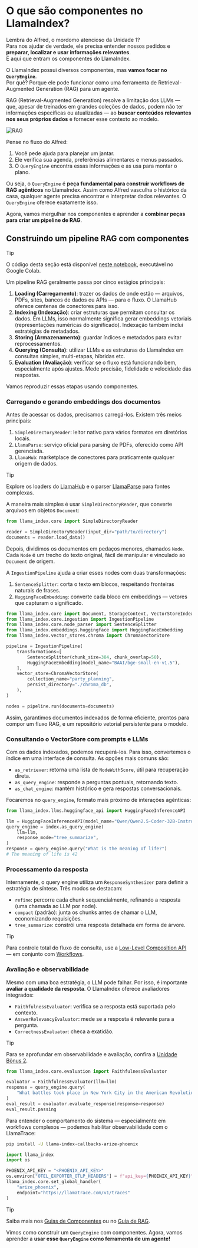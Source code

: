 # O que são componentes no LlamaIndex?

Lembra do Alfred, o mordomo atencioso da Unidade 1?  
Para nos ajudar de verdade, ele precisa entender nossos pedidos e **preparar, localizar e usar informações relevantes**.  
É aqui que entram os componentes do LlamaIndex.

O LlamaIndex possui diversos componentes, mas **vamos focar no `QueryEngine`**.  
Por quê? Porque ele pode funcionar como uma ferramenta de Retrieval-Augmented Generation (RAG) para um agente.

RAG (Retrieval-Augmented Generation) resolve a limitação dos LLMs — que, apesar de treinados em grandes coleções de dados, podem não ter informações específicas ou atualizadas — ao **buscar conteúdos relevantes nos seus próprios dados** e fornecer esse contexto ao modelo.

![RAG](https://huggingface.co/datasets/agents-course/course-images/resolve/main/en/unit2/llama-index/rag.png)

Pense no fluxo do Alfred:

1. Você pede ajuda para planejar um jantar.  
2. Ele verifica sua agenda, preferências alimentares e menus passados.  
3. O `QueryEngine` encontra essas informações e as usa para montar o plano.

Ou seja, o `QueryEngine` é **peça fundamental para construir workflows de RAG agênticos** no LlamaIndex. Assim como Alfred vasculha o histórico da casa, qualquer agente precisa encontrar e interpretar dados relevantes. O `QueryEngine` oferece exatamente isso.

Agora, vamos mergulhar nos componentes e aprender a **combinar peças para criar um pipeline de RAG**.

## Construindo um pipeline RAG com componentes

> [!TIP]
> O código desta seção está disponível <a href="https://huggingface.co/agents-course/notebooks/blob/main/unit2/llama-index/components.ipynb" target="_blank">neste notebook</a>, executável no Google Colab.

Um pipeline RAG geralmente passa por cinco estágios principais:

1. **Loading (Carregamento)**: trazer os dados de onde estão — arquivos, PDFs, sites, bancos de dados ou APIs — para o fluxo. O LlamaHub oferece centenas de conectores para isso.  
2. **Indexing (Indexação)**: criar estruturas que permitam consultar os dados. Em LLMs, isso normalmente significa gerar embeddings vetoriais (representações numéricas do significado). Indexação também inclui estratégias de metadados.  
3. **Storing (Armazenamento)**: guardar índices e metadados para evitar reprocessamentos.  
4. **Querying (Consulta)**: utilizar LLMs e as estruturas do LlamaIndex em consultas simples, multi-etapas, híbridas etc.  
5. **Evaluation (Avaliação)**: verificar se o fluxo está funcionando bem, especialmente após ajustes. Mede precisão, fidelidade e velocidade das respostas.

Vamos reproduzir essas etapas usando componentes.

### Carregando e gerando embeddings dos documentos

Antes de acessar os dados, precisamos carregá-los. Existem três meios principais:

1. `SimpleDirectoryReader`: leitor nativo para vários formatos em diretórios locais.  
2. `LlamaParse`: serviço oficial para parsing de PDFs, oferecido como API gerenciada.  
3. `LlamaHub`: marketplace de conectores para praticamente qualquer origem de dados.

> [!TIP]
> Explore os loaders do <a href="https://docs.llamaindex.ai/en/stable/module_guides/loading/connector/">LlamaHub</a> e o parser <a href="https://github.com/run-llama/llama_cloud_services/blob/main/parse.md">LlamaParse</a> para fontes complexas.

A maneira mais simples é usar `SimpleDirectoryReader`, que converte arquivos em objetos `Document`:

```python
from llama_index.core import SimpleDirectoryReader

reader = SimpleDirectoryReader(input_dir="path/to/directory")
documents = reader.load_data()
```

Depois, dividimos os documentos em pedaços menores, chamados `Node`.  
Cada `Node` é um trecho do texto original, fácil de manipular e vinculado ao `Document` de origem.

A `IngestionPipeline` ajuda a criar esses nodes com duas transformações:

1. `SentenceSplitter`: corta o texto em blocos, respeitando fronteiras naturais de frases.  
2. `HuggingFaceEmbedding`: converte cada bloco em embeddings — vetores que capturam o significado.

```python
from llama_index.core import Document, StorageContext, VectorStoreIndex
from llama_index.core.ingestion import IngestionPipeline
from llama_index.core.node_parser import SentenceSplitter
from llama_index.embeddings.huggingface import HuggingFaceEmbedding
from llama_index.vector_stores.chroma import ChromaVectorStore

pipeline = IngestionPipeline(
    transformations=[
        SentenceSplitter(chunk_size=384, chunk_overlap=50),
        HuggingFaceEmbedding(model_name="BAAI/bge-small-en-v1.5"),
    ],
    vector_store=ChromaVectorStore(
        collection_name="party_planning",
        persist_directory="./chroma_db",
    ),
)

nodes = pipeline.run(documents=documents)
```

Assim, garantimos documentos indexados de forma eficiente, prontos para compor um fluxo RAG, e um repositório vetorial persistente para o modelo.

### Consultando o VectorStore com prompts e LLMs

Com os dados indexados, podemos recuperá-los. Para isso, convertemos o índice em uma interface de consulta. As opções mais comuns são:

- `as_retriever`: retorna uma lista de `NodeWithScore`, útil para recuperação direta.  
- `as_query_engine`: responde a perguntas pontuais, retornando texto.  
- `as_chat_engine`: mantém histórico e gera respostas conversacionais.

Focaremos no `query_engine`, formato mais próximo de interações agênticas:

```python
from llama_index.llms.huggingface_api import HuggingFaceInferenceAPI

llm = HuggingFaceInferenceAPI(model_name="Qwen/Qwen2.5-Coder-32B-Instruct")
query_engine = index.as_query_engine(
    llm=llm,
    response_mode="tree_summarize",
)
response = query_engine.query("What is the meaning of life?")
# The meaning of life is 42
```

### Processamento da resposta

Internamente, o query engine utiliza um `ResponseSynthesizer` para definir a estratégia de síntese. Três modos se destacam:

- `refine`: percorre cada chunk sequencialmente, refinando a resposta (uma chamada ao LLM por node).  
- `compact` (padrão): junta os chunks antes de chamar o LLM, economizando requisições.  
- `tree_summarize`: constrói uma resposta detalhada em forma de árvore.

> [!TIP]
> Para controle total do fluxo de consulta, use a <a href="https://docs.llamaindex.ai/en/stable/module_guides/deploying/query_engine/usage_pattern/#low-level-composition-api">Low-Level Composition API</a> — em conjunto com <a href="https://docs.llamaindex.ai/en/stable/module_guides/workflow/">Workflows</a>.

### Avaliação e observabilidade

Mesmo com uma boa estratégia, o LLM pode falhar. Por isso, é importante **avaliar a qualidade da resposta**. O LlamaIndex oferece avaliadores integrados:

- `FaithfulnessEvaluator`: verifica se a resposta está suportada pelo contexto.  
- `AnswerRelevancyEvaluator`: mede se a resposta é relevante para a pergunta.  
- `CorrectnessEvaluator`: checa a exatidão.

> [!TIP]
> Para se aprofundar em observabilidade e avaliação, confira a <a href="https://huggingface.co/learn/agents-course/bonus-unit2/introduction">Unidade Bônus 2</a>.

```python
from llama_index.core.evaluation import FaithfulnessEvaluator

evaluator = FaithfulnessEvaluator(llm=llm)
response = query_engine.query(
    "What battles took place in New York City in the American Revolution?"
)
eval_result = evaluator.evaluate_response(response=response)
eval_result.passing
```

Para entender o comportamento do sistema — especialmente em workflows complexos — podemos habilitar observabilidade com o LlamaTrace:

```bash
pip install -U llama-index-callbacks-arize-phoenix
```

```python
import llama_index
import os

PHOENIX_API_KEY = "<PHOENIX_API_KEY>"
os.environ["OTEL_EXPORTER_OTLP_HEADERS"] = f"api_key={PHOENIX_API_KEY}"
llama_index.core.set_global_handler(
    "arize_phoenix",
    endpoint="https://llamatrace.com/v1/traces"
)
```

> [!TIP]
> Saiba mais nos <a href="https://docs.llamaindex.ai/en/stable/module_guides/">Guias de Componentes</a> ou no <a href="https://docs.llamaindex.ai/en/stable/understanding/rag/">Guia de RAG</a>.

Vimos como construir um `QueryEngine` com componentes. Agora, vamos aprender a **usar esse `QueryEngine` como ferramenta de um agente!**
